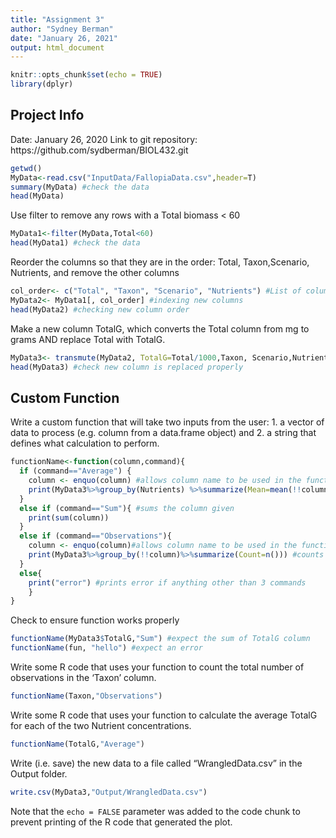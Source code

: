```yaml
---
title: "Assignment 3"
author: "Sydney Berman"
date: "January 26, 2021"
output: html_document
---
```


```r
knitr::opts_chunk$set(echo = TRUE)
library(dplyr)
```

## Project Info
Date: January 26, 2020
Link to git repository: https://github.com/sydberman/BIOL432.git 

```r
getwd()
MyData<-read.csv("InputData/FallopiaData.csv",header=T)
summary(MyData) #check the data 
head(MyData)

```

Use filter to remove any rows with a Total biomass < 60 
```r
MyData1<-filter(MyData,Total<60)
head(MyData1) #check the data 
```

Reorder the columns so that they are in the order: Total, Taxon,Scenario, Nutrients, and remove the other columns
```r
col_order<- c("Total", "Taxon", "Scenario", "Nutrients") #List of column order 
MyData2<- MyData1[, col_order] #indexing new columns
head(MyData2) #checking new column order 
```

Make a new column TotalG, which converts the Total column from mg to grams AND replace Total with TotalG.
```r
MyData3<- transmute(MyData2, TotalG=Total/1000,Taxon, Scenario,Nutrients) #changing and replacing Total column, including other columns wanting to include 
head(MyData3) #check new column is replaced properly 
```

## Custom Function 
Write a custom function that will take two inputs from the user: 1. a vector of data to process (e.g. column from a data.frame object) and 2. a string that defines what calculation to perform.
```r
functionName<-function(column,command){
  if (command=="Average") {
    column <- enquo(column) #allows column name to be used in the function 
    print(MyData3%>%group_by(Nutrients) %>%summarize(Mean=mean(!!column))) #group by nutrient level and gets mean for column 
  }
  else if (command=="Sum"){ #sums the column given
    print(sum(column))
  }
  else if (command=="Observations"){
    column <- enquo(column)#allows column name to be used in the function 
    print(MyData3%>%group_by(!!column)%>%summarize(Count=n())) #counts the number of observations in the column
  }
  else{
    print("error") #prints error if anything other than 3 commands 
    }
}

```

Check to ensure function works properly 
```r
functionName(MyData3$TotalG,"Sum") #expect the sum of TotalG column
functionName(fun, "hello") #expect an error

```
Write some R code that uses your function to count the total number of observations in the 'Taxon' column.
```r
functionName(Taxon,"Observations")
```
Write some R code that uses your function  to calculate the average TotalG for each of the two Nutrient concentrations.
```r
functionName(TotalG,"Average")
```

Write (i.e. save) the new data to a file called "WrangledData.csv" in the Output folder.
```r
write.csv(MyData3,"Output/WrangledData.csv")
```

Note that the `echo = FALSE` parameter was added to the code chunk to prevent printing of the R code that generated the plot.
